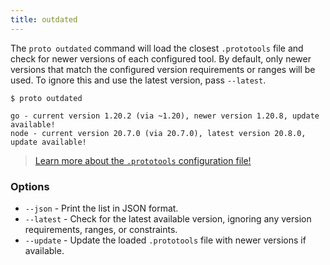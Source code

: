 ```yaml
---
title: outdated
---
```



<VersionLabel version="0.19.0" header />

The `proto outdated` command will load the closest `.prototools` file and check for newer versions
of each configured tool. By default, only newer versions that match the configured version
requirements or ranges will be used. To ignore this and use the latest version, pass `--latest`.

```
$ proto outdated

go - current version 1.20.2 (via ~1.20), newer version 1.20.8, update available!
node - current version 20.7.0 (via 20.7.0), latest version 20.8.0, update available!
```

> [Learn more about the `.prototools` configuration file!](../config)

### Options

- `--json` - Print the list in JSON format.
- `--latest` - Check for the latest available version, ignoring any version requirements, ranges, or
  constraints.
- `--update` - Update the loaded `.prototools` file with newer versions if available.
